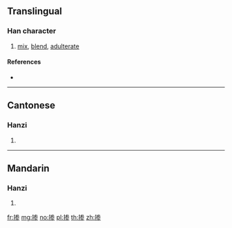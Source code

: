 {{also|摻}}
==Translingual==

===Han character===
{{Han char|rn=64|rad=手|as=08|sn=11|four=|canj=QIKH|ids=⿰扌参}}

# [[mix]], [[blend]], [[adulterate]]

====References====
* {{Han ref|kx=0440.181|hdz=31909.060|uh=63BA|ud=25530}}

----

==Cantonese==

===Hanzi===
{{yue-hanzi|jyut=[[caam1]], [[caam4]]|y=chaam1, chaam4|tra=摻}}

# {{defn|lang=yue|sort=手08}}

----

==Mandarin==

===Hanzi===
{{cmn-hanzi|tra=摻|pin=[[càn]] ([[can4]]), [[chān]] ([[chan1]]), [[shǎn]] ([[shan3]])|wg=ts'an<sup>4</sup>, ch'an<sup>1</sup>, shan<sup>3</sup>}}

# {{defn|lang=cmn|sort=手08}}

[[fr:掺]]
[[mg:掺]]
[[no:掺]]
[[pl:掺]]
[[th:掺]]
[[zh:掺]]